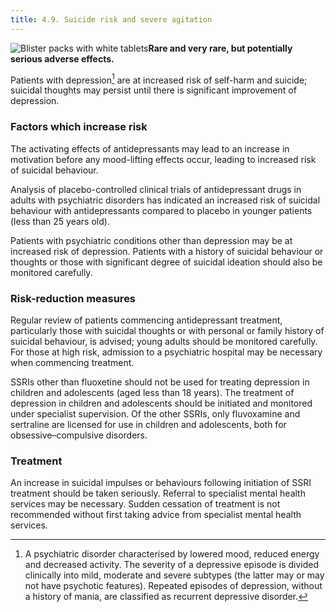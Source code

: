 ```yaml
---
title: 4.9. Suicide risk and severe agitation
---
```



![Blister packs with white tablets](../../assets/con132003.jpg)**Rare and very rare, but potentially serious adverse effects.**

Patients with depression[^1] are at increased risk of self-harm and suicide; suicidal thoughts may persist until there is significant improvement of depression.

### Factors which increase risk

The activating effects of antidepressants may lead to an increase in motivation before any mood-lifting effects occur, leading to increased risk of suicidal behaviour.

Analysis of placebo-controlled clinical trials of antidepressant drugs in adults with psychiatric disorders has indicated an increased risk of suicidal behaviour with antidepressants compared to placebo in younger patients (less than 25 years old).

Patients with psychiatric conditions other than depression may be at increased risk of depression. Patients with a history of suicidal behaviour or thoughts or those with significant degree of suicidal ideation should also be monitored carefully.

### Risk-reduction measures

Regular review of patients commencing antidepressant treatment, particularly those with suicidal thoughts or with personal or family history of suicidal behaviour, is advised; young adults should be monitored carefully. For those at high risk, admission to a psychiatric hospital may be necessary when commencing treatment.

SSRIs other than fluoxetine should not be used for treating depression in children and adolescents (aged less than 18 years). The treatment of depression in children and adolescents should be initiated and monitored under specialist supervision. Of the other SSRIs, only fluvoxamine and sertraline are licensed for use in children and adolescents, both for obsessive–compulsive disorders.

### Treatment

An increase in suicidal impulses or behaviours following initiation of SSRI treatment should be taken seriously. Referral to specialist mental health services may be necessary. Sudden cessation of treatment is not recommended without first taking advice from specialist mental health services.



[^1]: A psychiatric disorder characterised by lowered mood, reduced energy and decreased activity. The severity of a depressive episode is divided clinically into mild, moderate and severe subtypes (the latter may or may not have psychotic features). Repeated episodes of depression, without a history of mania, are classified as recurrent depressive disorder.
